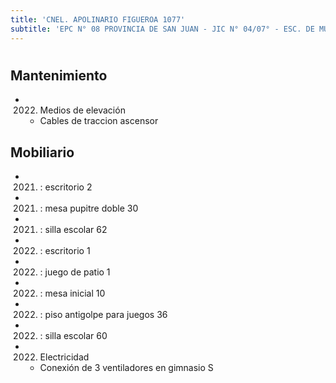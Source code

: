 ```yaml
---
title: 'CNEL. APOLINARIO FIGUEROA 1077'
subtitle: 'EPC N° 08 PROVINCIA DE SAN JUAN - JIC N° 04/07° - ESC. DE MUSICA N° 11'
---
```


#


## Mantenimiento

*  (2022) Medios de elevación 
    + Cables de traccion ascensor


## Mobiliario

*  (2021) : escritorio 2 

*  (2021) : mesa pupitre doble 30 

*  (2021) : silla escolar 62 

*  (2022) : escritorio 1 

*  (2022) : juego de patio 1 

*  (2022) : mesa inicial 10 

*  (2022) : piso antigolpe para juegos 36 

*  (2022) : silla escolar 60 




*  (2022) Electricidad 
    + Conexión de 3 ventiladores en gimnasio S



